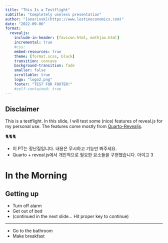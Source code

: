 ```yaml
---
title: "This Is a Testflight"
subtitle: "Completely useless presentation"
author: "[anarinsk](https://www.lostineconomics.com)"
date: "2022-09-06"
format: 
  revealjs:
    include-in-header: [favicon.html, mathjax.html]
    incremental: true   
    #css:
    embed-resources: true
    theme: [format.scss, black]
    transition: concave
    background-transition: fade
    smaller: false
    scrollable: true
    logo: "logo2.png"
    footer: "TEST FOR FOOTER!"
    #self-contained: true
---
```


## Disclaimer{.center}

:::{.nonincremental}
This is a testflight. In this slide, I will test some (nice) features of reveal.js for my personal use. The features come mostly from [Quarto-Revealjs](https://quarto.org/docs/presentations/revealjs/).

🐈🐈🐈

- 이 PT는 장난질입니다. 내용은 무시하고 기능만 봐주세요. 
- Quarto + reveal.js에서 개인적으로 필요한 요소들을 구현했습니다. 아이고 3
:::

# In the Morning 

## Getting up

- Turn off alarm
- Get out of bed
- (continued in the next slide... Hit proper key to continue)

---

- Go to the bathroom 
- Make breakfast 